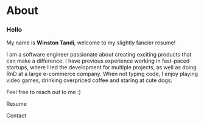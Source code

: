 
# About

<Navbar />

### Hello

My name is **Winston Tandi**, welcome to my slightly fancier resume!

I am a software engineer passionate about creating exciting products that can make a difference. I have previous experience working in fast-paced startups, where I led the development for multiple projects, as well as doing RnD at a large e-commerce company. When not typing code, I enjoy playing video games, drinking overpriced coffee and staring at cute dogs.

Feel free to reach out to me :)

<div className="flex flex-row space-x-8">
  <Link
    href="https://drive.google.com/drive/folders/1ympwki-_2yxjLeFIgk1z46Qjggd6DVTH?usp=sharing"
    target="_blank"
    className="flex flex-row items-center"
    style={{ textDecoration: "none" }}
  >
    <CIcon icon={cilDescription} height={16} width={16} />
    <p className="pl-2">Resume</p>
  </Link>
  <Link
    href="mailto:tandiw22@gmail.com"
    className="flex flex-row items-center"
    style={{ textDecoration: "none" }}
  >
    <CIcon icon={cilCommentSquare} height={16} width={16} />
    <p className="pl-2">Contact</p>
  </Link>
</div>